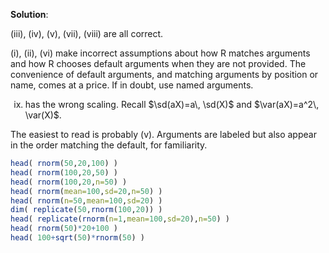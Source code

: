 
\color{blue}

**Solution**:

(iii), (iv), (v), (vii), (viii) are all correct.

(i), (ii), (vi) make incorrect assumptions about how R matches arguments and how R chooses default arguments when they are not provided. The convenience of default arguments, and matching arguments by position or name, comes at a price. If in doubt, use named arguments. 

(ix) has the wrong scaling. Recall $\sd(aX)=a\, \sd(X)$ and $\var(aX)=a^2\, \var(X)$. 

The easiest to read is probably (v). Arguments are labeled but also appear in the order matching the default, for familiarity.


```r
head( rnorm(50,20,100) ) 
head( rnorm(100,20,50) )
head( rnorm(100,20,n=50) )
head( rnorm(mean=100,sd=20,n=50) )
head( rnorm(n=50,mean=100,sd=20) )
dim( replicate(50,rnorm(100,20)) )
head( replicate(rnorm(n=1,mean=100,sd=20),n=50) )
head( rnorm(50)*20+100 )
head( 100+sqrt(50)*rnorm(50) )
```
\color{black}


